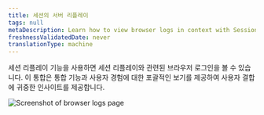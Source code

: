 ```yaml
---
title: 세션의 서버 리플레이
tags: null
metaDescription: Learn how to view browser logs in context with Session Replay to gain valuable insights into user interactions and application functionality.
freshnessValidatedDate: never
translationType: machine
---
```


세션 리플레이 기능을 사용하면 세션 리플레이와 관련된 브라우저 로그인을 볼 수 있습니다. 이 통합은 통합 기능과 사용자 경험에 대한 포괄적인 보기를 제공하여 사용자 결합에 귀중한 인사이트를 제공합니다.

<img title="Session Replay logs" alt="Screenshot of browser logs page" src="/images/logs_in_session_replay.webp" />